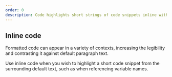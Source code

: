 ```yaml
---
order: 0
description: Code highlights short strings of code snippets inline with body text.
---
```



## Inline code

Formatted code can appear in a variety of contexts, increasing the legibility and contrasting it
against default paragraph text.

Use inline code when you wish to highlight a short code snippet from the surrounding default text,
such as when referencing variable names.

<Example Component={CodeInline} packageName="@atlaskit/code" />

